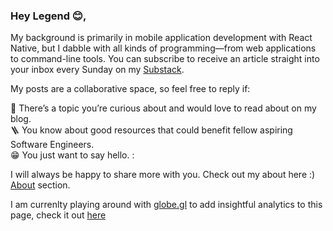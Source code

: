 ### Hey Legend 😊,

My background is primarily in mobile application development with React Native, but I dabble with all kinds of programming—from web applications to command-line tools. You can subscribe to receive an article straight into your inbox every Sunday on my [Substack](https://daveclintonn.substack.com/).

My posts are a collaborative space, so feel free to reply if:

🧰 There’s a topic you’re curious about and would love to read about on my blog.  
🪜 You know about good resources that could benefit fellow aspiring Software Engineers.  
😁 You just want to say hello. :

I will always be happy to share more with you. Check out my about here :) [About](/about) section.

I am currenlty playing around with [globe.gl](https://globe.gl/) to add insightful analytics to this page, check it out [here](/analytics)
